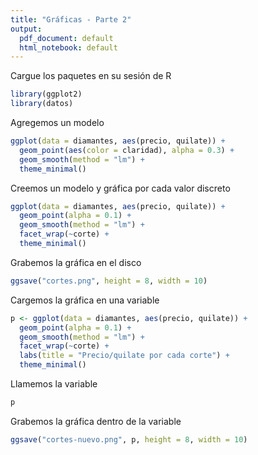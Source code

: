 ```yaml
---
title: "Gráficas - Parte 2"
output:
  pdf_document: default
  html_notebook: default
---
```


Cargue los paquetes en su sesión de R

```r
library(ggplot2)
library(datos)
```


Agregemos un modelo

```r
ggplot(data = diamantes, aes(precio, quilate)) +
  geom_point(aes(color = claridad), alpha = 0.3) +
  geom_smooth(method = "lm") +
  theme_minimal()
```

Creemos un modelo y gráfica por cada valor discreto

```r
ggplot(data = diamantes, aes(precio, quilate)) +
  geom_point(alpha = 0.1) +
  geom_smooth(method = "lm") +
  facet_wrap(~corte) +
  theme_minimal()
```

Grabemos la gráfica en el disco

```r
ggsave("cortes.png", height = 8, width = 10)
```


Cargemos la gráfica en una variable

```r
p <- ggplot(data = diamantes, aes(precio, quilate)) +
  geom_point(alpha = 0.1) +
  geom_smooth(method = "lm") +
  facet_wrap(~corte) +
  labs(title = "Precio/quilate por cada corte") +
  theme_minimal()
```

Llamemos la variable

```r
p
```

Grabemos la gráfica dentro de la variable

```r
ggsave("cortes-nuevo.png", p, height = 8, width = 10)
```

